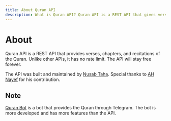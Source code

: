 ```yaml
---
title: About Quran API
description: What is Quran API? Quran API is a REST API that gives verses, chapters, translations, and recitations of the Quran. It is free to use and doesn't have any rate limit.
---
```


# About

Quran API is a REST API that provides verses, chapters, and recitations of the Quran.
Unlike other APIs, it has no rate limit. The API will stay free forever.

The API was built and maintained by [Nusab Taha](https://nusab19.pages.dev).
Special thanks to [AH Nayef](https://github.com/ahnayef) for his contribution.

## Note

[Quran Bot](https://t.me/AlFurqanRobot) is a bot that provides the Quran through Telegram. The bot is more developed and has more features than the API.
